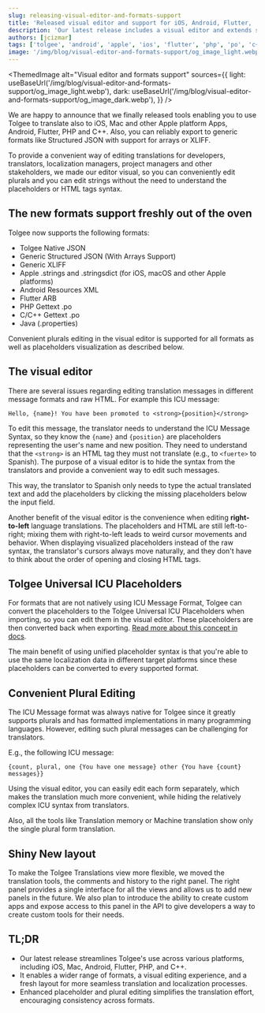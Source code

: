```yaml
---
slug: releasing-visual-editor-and-formats-support
title: 'Released visual editor and support for iOS, Android, Flutter, .po and more'
description: 'Our latest release includes a visual editor and extends support for various formats including iOS, Android, Flutter, .po and more'
authors: [jcizmar]
tags: ['tolgee', 'android', 'apple', 'ios', 'flutter', 'php', 'po', 'c++']
image: '/img/blog/visual-editor-and-formats-support/og_image_light.webp'
---
```



<ThemedImage
  alt="Visual editor and formats support"
  sources={{
    light: useBaseUrl('/img/blog/visual-editor-and-formats-support/og_image_light.webp'),
    dark: useBaseUrl('/img/blog/visual-editor-and-formats-support/og_image_dark.webp'),
  }}
/>

We are happy to announce that we finally released tools enabling you to use Tolgee to translate also to iOS, Mac and other Apple platform Apps, Android, Flutter,
PHP and C++. Also, you can reliably export to generic formats like Structured JSON with support for arrays or XLIFF.

To provide a convenient way of editing translations for developers, translators, localization managers, project managers and other stakeholders, we
made our editor visual, so you can conveniently edit plurals and you can edit strings without the need to understand the
placeholders or HTML tags syntax.

<!--truncate-->

## The new formats support freshly out of the oven
Tolgee now supports the following formats:
- Tolgee Native JSON
- Generic Structured JSON (With Arrays Support)
- Generic XLIFF
- Apple .strings and .stringsdict (for iOS, macOS and other Apple platforms)
- Android Resources XML
- Flutter ARB
- PHP Gettext .po
- C/C++ Gettext .po
- Java (.properties)

Convenient plurals editing in the visual editor is supported for all formats as well as placeholders visualization as
described below.

## The visual editor
There are several issues regarding editing translation messages in different message formats and raw HTML. For
example this ICU message:

```
Hello, {name}! You have been promoted to <strong>{position}</strong>
```

To edit this message, the translator needs to understand the ICU Message Syntax, so they know the `{name}` and
`{position}` are placeholders representing the user's name and new position. They need to understand that the `<strong>` is
an HTML tag they must not translate (e.g., to `<fuerte>` to Spanish). The purpose of a visual editor is to hide the syntax
from the translators and provide a convenient way to edit such messages.


<ScreenshotWrapper src="/img/blog/visual-editor-and-formats-support/visual_editor.webp" alt="Visual editor" />

This way, the translator to Spanish only needs to type the actual translated text and add the placeholders by
clicking the missing placeholders below the input field.

Another benefit of the visual editor is the convenience when editing **right-to-left** language translations.
The placeholders and HTML are still left-to-right; mixing them with right-to-left leads to weird cursor movements and
behavior. When displaying visualized placeholders instead of the raw syntax, the translator's cursors always move
naturally, and they don't have to think about the order of opening and closing HTML tags.

## Tolgee Universal ICU Placeholders
For formats that are not natively using ICU Message Format, Tolgee can convert the placeholders to
the Tolgee Universal ICU Placeholders when importing, so you can edit them in the visual editor.
These placeholders are then converted back when exporting.
[Read more about this concept in docs](/platform/translation_process/tolgee_universal_icu_placeholders).

The main benefit of using unified placeholder syntax is that you're able to use the same localization data in different
target platforms since these placeholders can be converted to every supported format.

## Convenient Plural Editing
The ICU Message format was always native for Tolgee since it greatly supports plurals and has formatted
implementations in many programming languages. However, editing such plural messages can be challenging for translators.

E.g., the following ICU message:
```
{count, plural, one {You have one message} other {You have {count} messages}}
```

Using the visual editor, you can easily edit each form separately, which makes the translation much more convenient,
while hiding the relatively complex ICU syntax from translators.

<ScreenshotWrapper src="/img/blog/visual-editor-and-formats-support/editing_plural_tools.webp" alt="Editing plural" />

Also, all the tools like Translation memory or Machine translation show only the single plural form translation.

## Shiny New layout

To make the Tolgee Translations view more flexible, we moved the translation tools, the comments and history to the right panel. The right panel provides a single interface for all the views and allows us to add
new panels in the future. We also plan to introduce the ability to create custom apps and expose access to this panel in
the API to give developers a way to create custom tools for their needs.

<ScreenshotWrapper src="/img/blog/visual-editor-and-formats-support/new_layout.webp" alt="New layout" />

## TL;DR
- Our latest release streamlines Tolgee's use across various platforms, including iOS, Mac, Android, Flutter, PHP, and C++.
- It enables a wider range of formats, a visual editing experience, and a fresh layout for more seamless translation and localization processes.
- Enhanced placeholder and plural editing simplifies the translation effort, encouraging consistency across formats.
